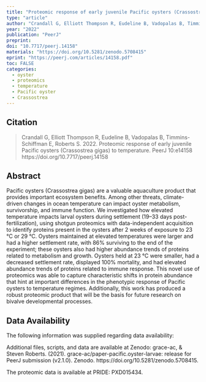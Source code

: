 ```yaml
---
title: "Proteomic response of early juvenile Pacific oysters (Crassostrea gigas) to temperature"
type: "article"
author: "Crandall G, Elliott Thompson R, Eudeline B, Vadopalas B, Timmins-Schiffman E, Roberts S."
year: "2022"
publication: "PeerJ"
preprint: 
doi: "10.7717/peerj.14158"
materials: "https://doi.org/10.5281/zenodo.5708415"
eprint: "https://peerj.com/articles/14158.pdf"
toc: FALSE
categories:
  - oyster
  - proteomics
  - temperature
  - Pacific oyster
  - Crassostrea
---
```


## Citation

> Crandall G, Elliott Thompson R, Eudeline B, Vadopalas B, Timmins-Schiffman E, Roberts S. 2022. Proteomic response of early juvenile Pacific oysters (Crassostrea gigas) to temperature. PeerJ 10:e14158 https://doi.org/10.7717/peerj.14158

## Abstract

Pacific oysters (Crassostrea gigas) are a valuable aquaculture product that provides important ecosystem benefits. Among other threats, climate-driven changes in ocean temperature can impact oyster metabolism, survivorship, and immune function. We investigated how elevated temperature impacts larval oysters during settlement (19–33 days post-fertilization), using shotgun proteomics with data-independent acquisition to identify proteins present in the oysters after 2 weeks of exposure to 23 °C or 29 °C. Oysters maintained at elevated temperatures were larger and had a higher settlement rate, with 86% surviving to the end of the experiment; these oysters also had higher abundance trends of proteins related to metabolism and growth. Oysters held at 23 °C were smaller, had a decreased settlement rate, displayed 100% mortality, and had elevated abundance trends of proteins related to immune response. This novel use of proteomics was able to capture characteristic shifts in protein abundance that hint at important differences in the phenotypic response of Pacific oysters to temperature regimes. Additionally, this work has produced a robust proteomic product that will be the basis for future research on bivalve developmental processes.

## Data Availability

The following information was supplied regarding data availability:

Additional files, scripts, and data are available at Zenodo: grace-ac, & Steven Roberts. (2021). grace-ac/paper-pacific.oyster-larvae: release for PeerJ submission (v2.1.0). Zenodo. https://doi.org/10.5281/zenodo.5708415.

The proteomic data is available at PRIDE: PXD015434.